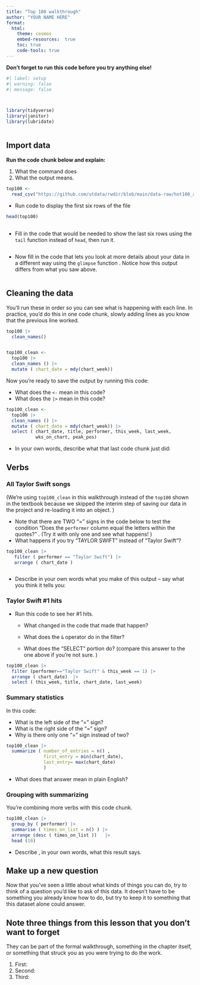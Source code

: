 ```yaml
---
title: "Top 100 walkthrough"
author: "YOUR NAME HERE"
format: 
  html: 
    theme: cosmos
    embed-resources:  true
    toc: true
    code-tools: true
---
```


**Don't forget to run this code before you try anything else!**

```r
#| label: setup
#| warning: false
#| message: false



library(tidyverse)
library(janitor)
library(lubridate)



```

## Import data

**Run the code chunk below and explain:**

1.  What the command does
2.  What the output means.

```r

top100 <- 
  read_csv("https://github.com/utdata/rwdir/blob/main/data-raw/hot100_assignment.csv?raw=true")

```

-   Run code to display the first six rows of the file

```r

head(top100)

```

## 

-   Fill in the code that would be needed to show the last six rows using the `tail` function instead of `head`, then run it.

```r




```

-   Now fill in the code that lets you look at more details about your data in a different way using the `glimpse` function . Notice how this output differs from what you saw above.

```r





```

## Cleaning the data

You'll run these in order so you can see what is happening with each line. In practice, you'd do this in one code chunk, slowly adding lines as you know that the previous line worked.

```r


top100 |> 
  clean_names() 



```

```r


top100_clean <- 
  top100 |>
  clean_names () |>
  mutate ( chart_date = mdy(chart_week))

```

Now you're ready to save the output by running this code:

-   What does the `<-` mean in this code?
-   What does the `|>` mean in this code?

```r

top100_clean <- 
  top100 |>
  clean_names () |>
  mutate ( chart_date = mdy(chart_week)) |>
  select ( chart_date, title, performer, this_week, last_week,
           wks_on_chart, peak_pos)


```

-   In your own words, describe what that last code chunk just did:

## Verbs

### All Taylor Swift songs

(We're using `top100_clean` in this walkthrough instead of the `top100` shown in the textbook because we skipped the interim step of saving our data in the project and re-loading it into an object. )

-   Note that there are TWO "=" signs in the code below to test the condition "Does the `performer` column equal the letters within the quotes?" . (Try it with only one and see what happens! )
-   What happens if you try "TAYLOR SWIFT" instead of "Taylor Swift"?

```r

top100_clean |> 
   filter ( performer == "Taylor Swift") |> 
   arrange ( chart_date )



```

-   Describe in your own words what you make of this output -- say what you think it tells you:

### Taylor Swift #1 hits

-   Run this code to see her #1 hits.
    -   What changed in the code that made that happen?

    -   What does the `&` operator do in the filter?

    -   What does the "SELECT" portion do? (compare this answer to the one above if you're not sure. )

```r

top100_clean |>
  filter (performer=="Taylor Swift" & this_week == 1) |>
  arrange ( chart_date)  |>
  select ( this_week, title, chart_date, last_week)


```

### Summary statistics

In this code:

-   What is the left side of the "=" sign?
-   What is the right side of the "=" sign?
-   Why is there only one "=" sign instead of two?

```r

top100_clean |>
  summarize ( number_of_entries = n() , 
              first_entry = min(chart_date), 
              last_entry= max(chart_date)
              )


```

-   What does that answer mean in plain English?

### Grouping with summarizing

You're combining more verbs with this code chunk.

```r

top100_clean |>
  group_by ( performer) |>
  summarise ( times_on_list = n() ) |>
  arrange (desc ( times_on_list ))   |> 
  head (10)


```

-   Describe , in your own words, what this result says.

## Make up a new question

Now that you've seen a little about what kinds of things you can do, try to think of a question you'd like to ask of this data. It doesn't have to be something you already know how to do, but try to keep it to something that this dataset alone could answer.

## Note three things from this lesson that you don't want to forget

They can be part of the formal walkthrough, something in the chapter itself, or something that struck you as you were trying to do the work.

1.  First:
2.  Second:
3.  Third:
